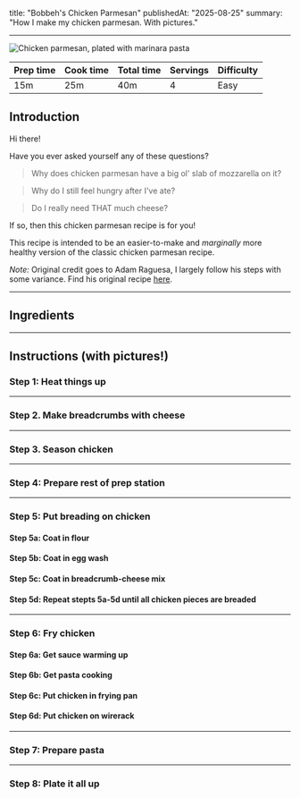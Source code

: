 
title: "Bobbeh's Chicken Parmesan"
publishedAt: "2025-08-25"
summary: "How I make my chicken parmesan. With pictures."

---

![Chicken parmesan, plated with marinara pasta](https://pub-22e36f870e1647a6a48e07c2fa9d9ae8.r2.dev/finished.JPEG)

| Prep time | Cook time | Total time | Servings | Difficulty |
| --------- | --------- | ---------- | -------- | ---------- |
| 15m       | 25m       | 40m        | 4        | Easy       |

## Introduction

Hi there!

Have you ever asked yourself any of these questions?

> Why does chicken parmesan have a big ol' slab of mozzarella on it?

> Why do I still feel hungry after I've ate?

> Do I really need THAT much cheese?

If so, then this chicken parmesan recipe is for you!

This recipe is intended to be an easier-to-make and _marginally_ more healthy version of the classic chicken parmesan recipe.

_Note:_ Original credit goes to Adam Raguesa, I largely follow his steps with some variance.
Find his original recipe [here](https://www.youtube.com/watch?v=p-LY9b1u_io).

<BlogCarousel />

---

## Ingredients

---

## Instructions (with pictures!)

### Step 1: Heat things up

---

### Step 2. Make breadcrumbs with cheese

---

### Step 3. Season chicken

---

### Step 4: Prepare rest of prep station

---

### Step 5: Put breading on chicken

#### Step 5a: Coat in flour

#### Step 5b: Coat in egg wash

#### Step 5c: Coat in breadcrumb-cheese mix

#### Step 5d: Repeat stepts 5a-5d until all chicken pieces are breaded

---

### Step 6: Fry chicken

#### Step 6a: Get sauce warming up

#### Step 6b: Get pasta cooking

#### Step 6c: Put chicken in frying pan

#### Step 6d: Put chicken on wirerack

---

### Step 7: Prepare pasta

---

### Step 8: Plate it all up
